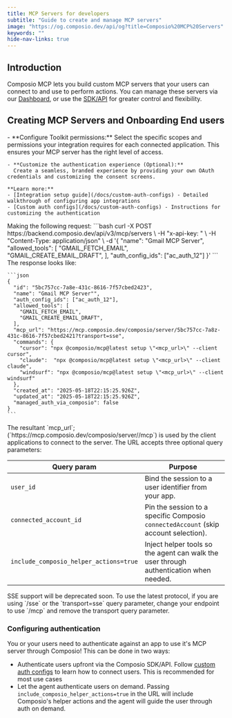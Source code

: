 ```yaml
---
title: MCP Servers for developers
subtitle: "Guide to create and manage MCP servers"
image: "https://og.composio.dev/api/og?title=Composio%20MCP%20Servers"   # image for socials
keywords: ""
hide-nav-links: true
---
```



## Introduction

Composio MCP lets you build custom MCP servers that your users can connect to and use to perform actions.
You can manage these servers via our [Dashboard](https://app.composio.dev), or use the [SDK/API](/api-reference/mcp) for greater control and flexibility.

## Creating MCP Servers and Onboarding End users
<Steps>
  <Step title="Configure Authentication">
    - **Configure Toolkit permissions:**
      Select the specific scopes and permissions your integration requires for each connected application. This ensures your MCP server has the right level of access.

    - **Customize the authentication experience (Optional):**
      Create a seamless, branded experience by providing your own OAuth credentials and customizing the consent screens.

    **Learn more:**
    - [Integration setup guide](/docs/custom-auth-configs) - Detailed walkthrough of configuring app integrations
    - [Custom auth configs](/docs/custom-auth-configs) - Instructions for customizing the authentication
  </Step>
  <Step title="Create and configure an MCP server">
    Making the following request:
    ```bash
    curl -X POST https://backend.composio.dev/api/v3/mcp/servers \
      -H "x-api-key: <YOUR_API_KEY>" \
      -H "Content-Type: application/json" \
      -d '{
        "name": "Gmail MCP Server",
        "allowed_tools": [
          "GMAIL_FETCH_EMAIL",
          "GMAIL_CREATE_EMAIL_DRAFT",
        ],
        "auth_config_ids": ["ac_auth_12"]
      }'
    ```
    The response looks like:

    ```json
    {
      "id": "5bc757cc-7a8e-431c-8616-7f57cbed2423",
      "name": "Gmail MCP Server"",
      "auth_config_ids": ["ac_auth_12"],
      "allowed_tools": [
        "GMAIL_FETCH_EMAIL",
        "GMAIL_CREATE_EMAIL_DRAFT",
      ],
      "mcp_url": "https://mcp.composio.dev/composio/server/5bc757cc-7a8z-431c-8616-7f57cbed2421?transport=sse",
      "commands": {
        "cursor": "npx @composio/mcp@latest setup \"<mcp_url>\" --client cursor",
        "claude":  "npx @composio/mcp@latest setup \"<mcp_url>\" --client claude",
        "windsurf": "npx @composio/mcp@latest setup \"<mcp_url>\" --client windsurf"
      },
      "created_at": "2025-05-18T22:15:25.926Z",
      "updated_at": "2025-05-18T22:15:25.926Z",
      "managed_auth_via_composio": false
    }
    ```
  </Step>
  <Step title="Client applications connect to the server">
    The resultant `mcp_url`; (`https://mcp.composio.dev/composio/server/<UUID>/mcp`) is used by the client applications to connect to the server.  
    The URL accepts three optional query parameters:

| Query param | Purpose |
|-------------|---------|
| `user_id` | Bind the session to a user identifier from your app. |
| `connected_account_id` | Pin the session to a specific Composio `connectedAccount` (skip account selection). |
| `include_composio_helper_actions=true` | Inject helper tools so the agent can walk the user through authentication when needed. |

  </Step>
</Steps>

<Tip>
 SSE support will be deprecated soon. To use the latest protocol, if you are using `/sse` or the `transport=sse` query parameter, change your endpoint to use `/mcp` and remove the transport query parameter.
</Tip>

### Configuring authentication
You or your users need to authenticate against an app to use it's MCP server through Composio!
This can be done in two ways:

* Authenticate users upfront via the Composio SDK/API. Follow [custom auth configs](/docs/custom-auth-configs) to learn how to connect users. This is recommended for most use cases
* Let the agent authenticate users on demand. Passing `include_composio_helper_actions=true` in the URL will include Composio's helper actions and the agent will guide the user through auth on demand.

